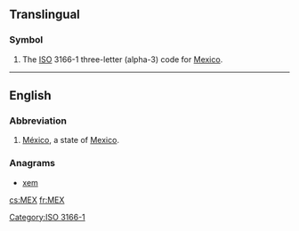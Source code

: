 {{also|mex|Mex.}}
==Translingual==

===Symbol===
{{head|mul|symbol}}
# The [[ISO]] 3166-1 three-letter (alpha-3) code for [[Mexico]].

[[Category:ISO 3166-1]]
----
==English==

===Abbreviation===
{{head|en|abbreviation}}
# [[México]], a state of [[Mexico]].

===Anagrams===
* [[xem#English|xem]]

[[cs:MEX]]
[[fr:MEX]]
